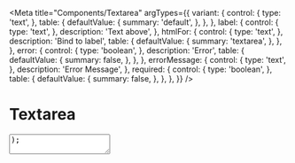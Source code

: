 
<Meta
  title="Components/Textarea"
  argTypes={{
    variant: {
      control: {
        type: 'text',
      },
      table: {
        defaultValue: {
          summary: 'default',
        },
      },
    },
    label: {
      control: {
        type: 'text',
      },
      description: 'Text above',
    },
    htmlFor: {
      control: {
        type: 'text',
      },
      description: 'Bind to label',
      table: {
        defaultValue: {
          summary: 'textarea',
        },
      },
    },
    error: {
      control: {
        type: 'boolean',
      },
      description: 'Error',
      table: {
        defaultValue: {
          summary: false,
        },
      },
    },
    errorMessage: {
      control: {
        type: 'text',
      },
      description: 'Error Message',
    },
    required: {
      control: {
        type: 'boolean',
      },
      table: {
        defaultValue: {
          summary: false,
        },
      },
    },
  }}
/>

# Textarea

  <Textarea placeholder="Placeholder..." label="Textarea Label" {...args} />
);

<Canvas>
  <Story name="Default">{Template.bind({})}</Story>
</Canvas>

<ArgsTable story="Default" />
